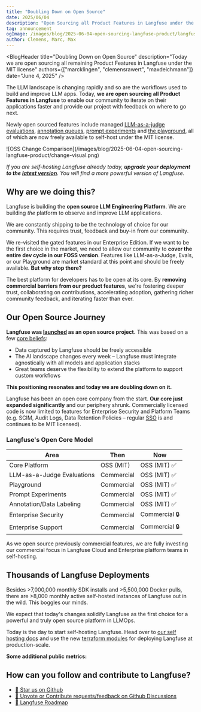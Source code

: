 ```yaml
---
title: "Doubling Down on Open Source"
date: 2025/06/04
description: "Open Sourcing all Product Features in Langfuse under the MIT license"
tag: announcement
ogImage: /images/blog/2025-06-04-open-sourcing-langfuse-product/langfuse-open-source-og.png
author: Clemens, Marc, Max
---
```



<BlogHeader
  title="Doubling Down on Open Source"
  description="Today we are open sourcing all remaining Product Features in Langfuse under the MIT license"
  authors={["marcklingen", "clemensrawert", "maxdeichmann"]}
  date="June 4, 2025"
/>

The LLM landscape is changing rapidly and so are the workflows used to build and improve LLM apps. Today, **we are open sourcing all Product Features in Langfuse** to enable our community to iterate on their applications faster and provide our project with feedback on where to go next.

Newly open sourced features include managed [LLM-as-a-judge evaluations](/docs/scores/model-based-evals), [annotation queues](/docs/scores/annotation), [prompt experiments](/docs/datasets/prompt-experiments) and [the playground](/docs/playground), all of which are now freely available to self-host under the MIT license.

<Frame border fullWidth>
  ![OSS Change
  Comparison](/images/blog/2025-06-04-open-sourcing-langfuse-product/change-visual.png)
</Frame>

_If you are self-hosting Langfuse already today, **upgrade your deployment to the [latest version](/self-hosting/upgrade)**. You will find a more powerful version of Langfuse._

## Why are we doing this?

Langfuse is building the **open source LLM Engineering Platform**. We are building _the_ platform to observe and improve LLM applications.

We are constantly shipping to be the technology of choice for our community. This requires trust, feedback and buy-in from our community.

We re-visited the gated features in our Enterprise Edition. If we want to be the first choice in the market, we need to allow our community to **cover the entire dev cycle in our FOSS version**. Features like LLM-as-a-Judge, Evals, or our Playground are market standard at this point and should be freely available. **But why stop there?**

The best platform for developers has to be open at its core. By **removing commercial barriers from our product features**, we're fostering deeper trust, collaborating on contributions, accelerating adoption, gathering richer community feedback, and iterating faster than ever.

## Our Open Source Journey

**Langfuse was [launched](/blog/product-analytics-for-LLM-apps) as an open source project.** This was based on a few [core beliefs](/why):

- Data captured by Langfuse should be freely accessible
- The AI landscape changes every week – Langfuse must integrate agnostically with all models and application stacks
- Great teams deserve the flexibility to extend the platform to support custom workflows

**This positioning resonates and today we are doubling down on it.**

Langfuse has been an open core company from the start. **Our core just expanded significantly** and our periphery shrunk. Commercially licensed code is now limited to features for Enterprise Security and Platform Teams (e.g. SCIM, Audit Logs, Data Retention Policies – regular [SSO](/self-hosting/security/authentication-and-sso) is and continues to be MIT licensed).

### Langfuse's Open Core Model

| Area                       | Then       | Now           |
| -------------------------- | ---------- | ------------- |
| Core Platform              | OSS (MIT)  | OSS (MIT) ✅  |
| LLM-as-a-Judge Evaluations | Commercial | OSS (MIT) ✅  |
| Playground                 | Commercial | OSS (MIT) ✅  |
| Prompt Experiments         | Commercial | OSS (MIT) ✅  |
| Annotation/Data Labeling   | Commercial | OSS (MIT) ✅  |
| Enterprise Security        | Commercial | Commercial 🔒 |
| Enterprise Support         | Commercial | Commercial 🔒 |

As we open source previously commercial features, we are fully investing our commercial focus in Langfuse Cloud and Enterprise platform teams in self-hosting.

## Thousands of Langfuse Deployments

Besides >7,000,000 monthly SDK installs and >5,500,000 Docker pulls, there are >8,000 monthly active self-hosted instances of Langfuse out in the wild. This boggles our minds.

We expect that today's changes solidify Langfuse as the first choice for a powerful and truly open source platform in LLMOps.

Today is the day to start self-hosting Langfuse. Head over to [our self hosting docs](/self-hosting) and use the new [terraform modules](/changelog/2025-05-22-terraform-modules) for deploying Langfuse at production-scale.

**Some additional public metrics:**


<PublicMetrics />

## How can you follow and contribute to Langfuse?

- [🤩 Star us on Github](https://github.com/langfuse/langfuse)
- [🙋 Upvote or Contribute requests/feedback on Github Discussions](/ideas)
- [🚗 Langfuse Roadmap](/roadmap)

